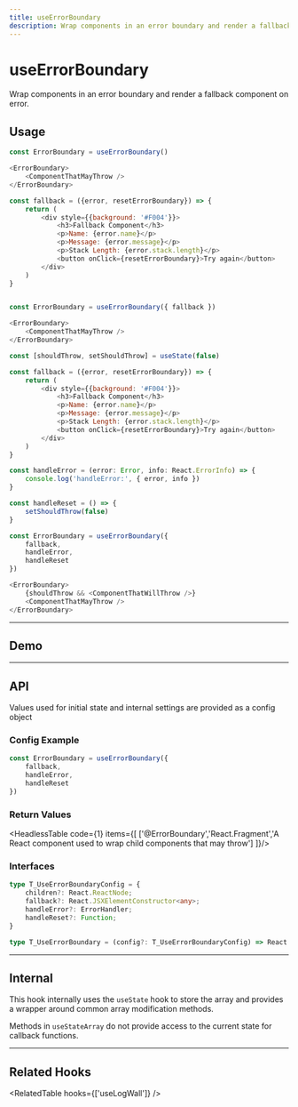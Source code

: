 ```yaml
---
title: useErrorBoundary
description: Wrap components in an error boundary and render a fallback component on error.
---
```



# 

<Card>
<MainText>
<h1>useErrorBoundary</h1>
Wrap components in an error boundary and render a fallback component on error.
</MainText>
</Card>

<!--meta-section-break-->




## Usage

<Tabs>

<TabItem value='simple' label='Simple'>

```js 
const ErrorBoundary = useErrorBoundary()

<ErrorBoundary>
    <ComponentThatMayThrow />
</ErrorBoundary>
```

</TabItem>

<TabItem value='advanced' label='Advanced'>

```js
const fallback = ({error, resetErrorBoundary}) => {
    return (
        <div style={{background: '#F004'}}>
            <h3>Fallback Component</h3>
            <p>Name: {error.name}</p>
            <p>Message: {error.message}</p>
            <p>Stack Length: {error.stack.length}</p>
            <button onClick={resetErrorBoundary}>Try again</button>
        </div>
    )
}


const ErrorBoundary = useErrorBoundary({ fallback })

<ErrorBoundary>
    <ComponentThatMayThrow />
</ErrorBoundary>
```

</TabItem>

<TabItem value='full' label='Full'>

```js
const [shouldThrow, setShouldThrow] = useState(false)

const fallback = ({error, resetErrorBoundary}) => {
    return (
        <div style={{background: '#F004'}}>
            <h3>Fallback Component</h3>
            <p>Name: {error.name}</p>
            <p>Message: {error.message}</p>
            <p>Stack Length: {error.stack.length}</p>
            <button onClick={resetErrorBoundary}>Try again</button>
        </div>
    )
}

const handleError = (error: Error, info: React.ErrorInfo) => {
    console.log('handleError:', { error, info })
}

const handleReset = () => {
    setShouldThrow(false)
}

const ErrorBoundary = useErrorBoundary({
    fallback,
    handleError,
    handleReset
})

<ErrorBoundary>
    {shouldThrow && <ComponentThatWillThrow />}
    <ComponentThatMayThrow />
</ErrorBoundary>
```

</TabItem>
</Tabs>






<!--=========================================================================-->

<hr />

## Demo

<DemoComponent />






<!--=========================================================================-->

<hr />

## API 

Values used for initial state and internal settings are provided as a config
object 


### Config Example

```ts
const ErrorBoundary = useErrorBoundary({
    fallback,
    handleError,
    handleReset
})
```


### Return Values

<HeadlessTable code={1} items={[
    ['@ErrorBoundary','React.Fragment','A React component used to wrap child components that may throw']
]}/>


### Interfaces

```ts
type T_UseErrorBoundaryConfig = {
    children?: React.ReactNode;
    fallback?: React.JSXElementConstructor<any>;
    handleError?: ErrorHandler;
    handleReset?: Function;
}

type T_UseErrorBoundary = (config?: T_UseErrorBoundaryConfig) => React.JSXElementConstructor<any>
```




<!-- ignore-hook-methods -->






<!--=========================================================================-->

<hr />


## Internal

This hook internally uses the `useState` hook to store the array and provides 
a wrapper around common array modification methods. 

Methods in `useStateArray` do not provide access to the current state for callback 
functions.



<!--=========================================================================-->

<hr />


## Related Hooks


<RelatedTable hooks={['useLogWall']} />
